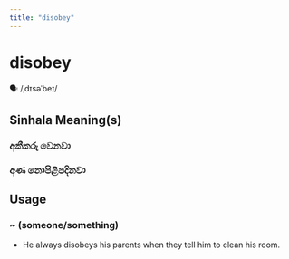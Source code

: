 ```yaml
---
title: "disobey"
---
```


# disobey

🗣️ /ˌdɪsəˈbeɪ/

## Sinhala Meaning(s)

### අකීකරු වෙනවා
### අණ නොපිළිපදිනවා

## Usage

### ~ (someone/something)

- He always disobeys his parents when they tell him to clean his room.

